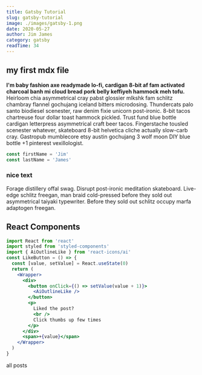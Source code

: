 ```yaml
---
title: Gatsby Tutorial
slug: gatsby-tutorial
image: ./images/gatsby-1.png
date: 2020-05-27
author: Jim James
category: gatsby
readTime: 34
---
```



## my first mdx file

**I'm baby fashion axe readymade lo-fi, cardigan 8-bit af fam activated charcoal banh mi cloud bread pork belly keffiyeh hammock meh tofu.** Heirloom chia asymmetrical cray pabst glossier mlkshk fam schlitz chambray flannel gochujang iceland bitters microdosing. Thundercats palo santo biodiesel scenester, raw denim fixie unicorn post-ironic. 8-bit tacos chartreuse four dollar toast hammock pickled. Trust fund blue bottle cardigan letterpress asymmetrical craft beer tacos. Fingerstache tousled scenester whatever, skateboard 8-bit helvetica cliche actually slow-carb cray. Gastropub mumblecore etsy austin gochujang 3 wolf moon DIY blue bottle +1 pinterest vexillologist.

<div className="code">

```js
const firstName = 'Jim'
const lastName = 'James'
```

</div>

<div className="nice-text">

<h3>nice text</h3>

<FiInfo className="nice-text-icon" />

Forage distillery offal swag. Disrupt post-ironic meditation skateboard. Live-edge schlitz freegan, man braid cold-pressed before they sold out asymmetrical taiyaki typewriter. Before they sold out schlitz occupy marfa adaptogen freegan.

</div>

<h2>React Components</h2>

<Counter />

```jsx
import React from 'react'
import styled from 'styled-components'
import { AiOutlineLike } from 'react-icons/ai'
const LikeButton = () => {
  const [value, setValue] = React.useState(0)
  return (
    <Wrapper>
      <div>
        <button onClick={() => setValue(value + 1)}>
          <AiOutlineLike />
        </button>
        <p>
          Liked the post?
          <br />
          Click thumbs up few times
        </p>
      </div>
      <span>+{value}</span>
    </Wrapper>
  )
}
```

<LikeButton />

<Link to="/posts" className="btn center-btn">
  all posts
</Link>

